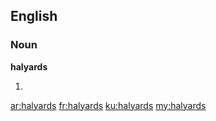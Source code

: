 ==English==

===Noun===
'''halyards'''

# {{plural of|[[halyard]]}}

[[ar:halyards]]
[[fr:halyards]]
[[ku:halyards]]
[[my:halyards]]